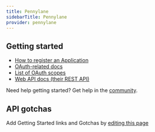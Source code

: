 ```yaml
---
title: Pennylane
sidebarTitle: Pennylane
provider: pennylane
---
```



<Overview />


## Getting started

-   [How to register an Application](https://pennylane.readme.io/reference/oauth-20-protocol)
-   [OAuth-related docs](https://pennylane.readme.io/reference/oauth-20-protocol)
-   [List of OAuth scopes](https://pennylane.readme.io/reference/scopes)
-   [Web API docs (their REST API)](https://pennylane.readme.io/reference/presentation)

<Tip>Need help getting started? Get help in the [community](https://nango.dev/slack).</Tip>

## API gotchas

<Note>Add Getting Started links and Gotchas by [editing this page](https://github.com/nangohq/nango/tree/master/docs-v2/integrations/all/pennylane.mdx)</Note>
